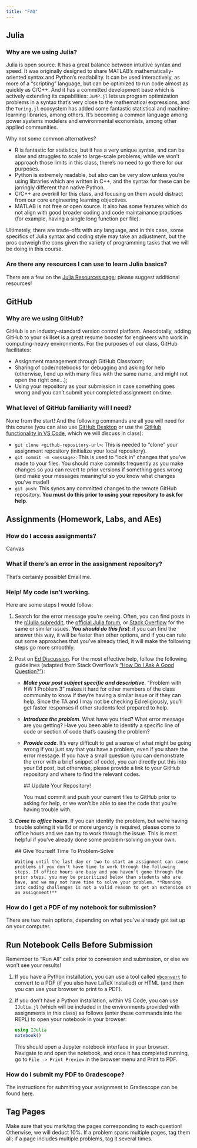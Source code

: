 ```yaml
---
title: "FAQ"
---
```


## Julia

### Why are we using Julia?

Julia is open source. It has a great balance between intuitive syntax and speed. It was originally designed to share MATLAB's mathematically-oriented syntax and Python's readability. It can be used interactively, as more of a "scripting" language, but can be optimized to run code almost as quickly as C/C++. And it has a committed development base which is actively extending its capabilities: `JuMP.jl` lets us program optimization problems in a syntax that's very close to the mathematical expressions, and the `Turing.jl` ecosystem has added some fantastic statistical and machine-learning libraries, among others. It's becoming a common language among power systems modelers and environmental economists, among other applied communities.

Why not some common alternatives?

- R is fantastic for statistics, but it has a very unique syntax, and can be slow and struggles to scale to large-scale problems; while we won't approach those limits in this class, there's no need to go there for our purposes.
- Python is extremely readable, but also can be very slow unless you're using libraries which are written in C++, and the syntax for these can be jarringly different than native Python.
- C/C++ are overkill for this class, and focusing on them would distract from our core engineering learning objectives.
- MATLAB is not free or open source. It also has some features which do not align with good broader coding and code maintainance practices (for example, having a single long function per file).

Ultimately, there are trade-offs with any language, and in this case, some specifics of Julia syntax and coding style may take an adjustment, but the pros outweigh the cons given the variety of programming tasks that we will be doing in this course.

### Are there any resources I can use to learn Julia basics?

There are a few on the [Julia Resources page](resources/julia.html); please suggest additional resources!

## GitHub

### Why are we using GitHub?

GitHub is an industry-standard version control platform. Anecdotally, adding GitHub to your skillset is a great resume booster for engineers who work in computing-heavy environments. For the purposes of our class, GitHub facilitates:

- Assignment management through GitHub Classroom;
- Sharing of code/notebooks for debugging and asking for help (otherwise, I end up with many files with the same name, and might not open the right one...);
- Using your repository as your submission in case something goes wrong and you can't submit your completed assignment on time.

### What level of GitHub familiarity will I need?

None from the start! And the following commands are all you will need for this course (you can also use [GitHub Desktop](https://desktop.github.com/) or use the [GitHub functionality in VS Code](https://code.visualstudio.com/docs/sourcecontrol/overview), which we will discuss in class):

- `git clone <github-repository-url>`: This is needed to "clone" your assignment repository (initialize your local repository).
- `git commit -m <message>`: This is used to "lock in" changes that you've made to your files. You should make commits frequently as you make changes so you can revert to prior versions if something goes wrong (and make your messages meaningful so you know what changes you've made!)
- `git push`: This syncs any committed changes to the remote GitHub repository. **You must do this prior to using your repository to ask for help**.

## Assignments (Homework, Labs, and AEs)

### How do I access assignments?

Canvas

### What if there's an error in the assignment repository?

That's certainly possible! Email me.

### Help! My code isn't working.

Here are some steps I would follow:

1. Search for the error message you're seeing. Often, you can find posts in the [r/Julia subreddit](https://www.reddit.com/r/Julia/), the [official Julia forum](https://discourse.julialang.org), or [Stack Overflow](https://stackoverflow.com) for the same or similar issues. ***You should do this first***: if you can find the answer this way, it will be faster than other options, and if you can rule out some approaches that you've already tried, it will make the following steps go more smoothly. 
2. Post on [Ed Discussion](https://us.edstem.org). For the most effective help, follow the following guidelines (adapted from Stack Overflow's ["How Do I Ask A Good Question?"](https://stackoverflow.com/help/how-to-ask)):
    - ***Make your post subject specific and descriptive***. "Problem with HW 1 Problem 3" makes it hard for other members of the class community to know if they're having a similar issue or if they can help. Since the TA and I may not be checking Ed religiously, you'll get faster responses if other students feel prepared to help.
    - ***Introduce the problem***. What have you tried? What error message are you getting? Have you been able to identify a specific line of code or section of code that's causing the problem?
    - ***Provide code***. It's very difficult to get a sense of what might be going wrong if you just say that you have a problem, even if you share the error message. If you have a small question (you can demonstrate the error with a brief snippet of code), you can directly put this into your Ed post, but otherwise, please provide a link to your GitHub repository and where to find the relevant codes.

      ::: {.callout-note}
         ## Update Your Repository!
      
         You must commit and push your current files to GitHub prior to asking for help, or we won't be able to see the code that you're having trouble with.
      :::

3. ***Come to office hours***. If you can identify the problem, but we're having trouble solving it via Ed or more urgency is required, please come to office hours and we can try to work through the issue. This is most helpful if you've already done some problem-solving on your own.

   ::: {.callout-warning}
      ## Give Yourself Time To Problem-Solve
   
       Waiting until the last day or two to start an assignment can cause problems if you don't have time to work through the following steps. If office hours are busy and you haven't gone through the prior steps, you may be prioritized below than students who are have, and we may not have time to solve your problem. **Running into coding challenges is not a valid reason to get an extension on an assignment!**
   :::

### How do I get a PDF of my notebook for submission?

There are two main options, depending on what you've already got set up on your computer.

::: {.callout-important}
## Run Notebook Cells Before Submission

Remember to "Run All" cells prior to conversion and submission, or else we won't see your results!
:::

1. If you have a Python installation, you can use a tool called [`nbconvert`](https://nbconvert.readthedocs.io/en/latest/) to convert to a PDF (if you also have LaTeX installed) or HTML (and then you can use your browser to print to a PDF).
2. If you don't have a Python installation, within VS Code, you can use `IJulia.jl` (which will be included in the environments provided with assignments in this class) as follows (enter these commands into the REPL) to open your notebook in your browser:

    ```julia
    using IJulia
    notebook()
    ```

    This should open a Jupyter notebook interface in your browser. Navigate to and open the notebook, and once it has completed running, go to `File -> Print Preview` in the browser menu and Print to PDF.

### How do I submit my PDF to Gradescope?

The instructions for submitting your assignment to Gradescope can be found [here](https://help.gradescope.com/article/ccbpppziu9-student-submit-work#submitting_a_pdf). 

::: {.callout-important}
## Tag Pages

Make sure that you mark/tag the pages corresponding to each question! Otherwise, we will deduct 10%. If a problem spans multiple pages, tag them all; if a page includes multiple problems, tag it several times.
:::

